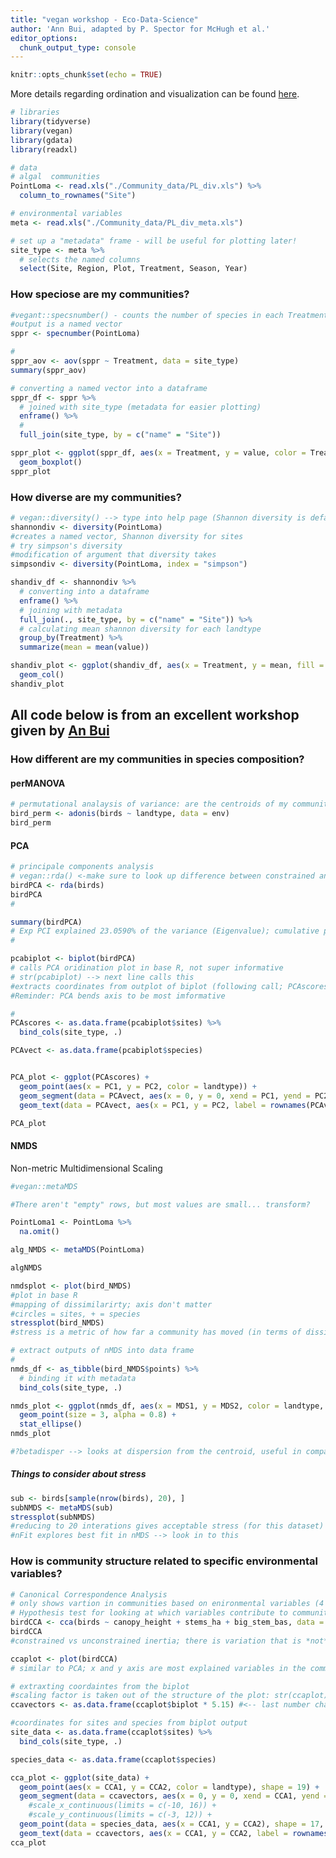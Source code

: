 ```yaml
---
title: "vegan workshop - Eco-Data-Science"
author: 'Ann Bui, adapted by P. Spector for McHugh et al.'
editor_options: 
  chunk_output_type: console
---
```


```r
knitr::opts_chunk$set(echo = TRUE)
```

More details regarding ordination and visualization can be found [here](http://rpubs.com/an-bui/553683).

```r
# libraries
library(tidyverse)
library(vegan)
library(gdata)
library(readxl)

# data
# algal  communities
PointLoma <- read.xls("./Community_data/PL_div.xls") %>% 
  column_to_rownames("Site")

# environmental variables
meta <- read.xls("./Community_data/PL_div_meta.xls")

# set up a "metadata" frame - will be useful for plotting later!
site_type <- meta %>% 
  # selects the named columns
  select(Site, Region, Plot, Treatment, Season, Year)
```

### How speciose are my communities?

```r
#vegant::specsnumber() - counts the number of species in each Treatment
#output is a named vector
sppr <- specnumber(PointLoma)

#
sppr_aov <- aov(sppr ~ Treatment, data = site_type)
summary(sppr_aov)
```

```r
# converting a named vector into a dataframe
sppr_df <- sppr %>% 
  # joined with site_type (metadata for easier plotting)
  enframe() %>% 
  # 
  full_join(site_type, by = c("name" = "Site"))

sppr_plot <- ggplot(sppr_df, aes(x = Treatment, y = value, color = Treatment)) +
  geom_boxplot()
sppr_plot
```

### How diverse are my communities?

```r
# vegan::diversity() --> type into help page (Shannon diversity is default, and most common)
shannondiv <- diversity(PointLoma)
#creates a named vector, Shannon diversity for sites 
# try simpson's diversity
#modification of argument that diversity takes
simpsondiv <- diversity(PointLoma, index = "simpson")
```

```r
shandiv_df <- shannondiv %>% 
  # converting into a dataframe
  enframe() %>% 
  # joining with metadata
  full_join(., site_type, by = c("name" = "Site")) %>% 
  # calculating mean shannon diversity for each landtype
  group_by(Treatment) %>% 
  summarize(mean = mean(value))

shandiv_plot <- ggplot(shandiv_df, aes(x = Treatment, y = mean, fill = Treatment)) +
  geom_col()
shandiv_plot
```

## All code below is from an excellent workshop given by [An Bui](http://rpubs.com/an-bui/553683)

### How different are my communities in species composition?

#### perMANOVA
```r
# permutational analaysis of variance: are the centroids of my communities different?
bird_perm <- adonis(birds ~ landtype, data = env)
bird_perm
```

#### PCA

```r
# principale components analysis
# vegan::rda() <-make sure to look up difference between constrained and unconstrained analysis
birdPCA <- rda(birds)
birdPCA
# 

summary(birdPCA)
# Exp PCI explained 23.0590% of the variance (Eigenvalue); cumulative proportion explained is additive (across rows from proportion explained; add Eigenvalues)
# 

pcabiplot <- biplot(birdPCA)
# calls PCA oridination plot in base R, not super informative
# str(pcabiplot) --> next line calls this
#extracts coordinates from outplot of biplot (following call; PCAscores)
#Reminder: PCA bends axis to be most imformative

# 
PCAscores <- as.data.frame(pcabiplot$sites) %>% 
  bind_cols(site_type, .)

PCAvect <- as.data.frame(pcabiplot$species)


PCA_plot <- ggplot(PCAscores) +
  geom_point(aes(x = PC1, y = PC2, color = landtype)) +
  geom_segment(data = PCAvect, aes(x = 0, y = 0, xend = PC1, yend = PC2), arrow = arrow(length = unit(0.2, "cm"))) +
  geom_text(data = PCAvect, aes(x = PC1, y = PC2, label = rownames(PCAvect)))

PCA_plot
```

#### NMDS

Non-metric Multidimensional Scaling

```r
#vegan::metaMDS

#There aren't "empty" rows, but most values are small... transform?

PointLoma1 <- PointLoma %>% 
  na.omit()

alg_NMDS <- metaMDS(PointLoma)

algNMDS

nmdsplot <- plot(bird_NMDS)
#plot in base R
#mapping of dissimilarirty; axis don't matter
#circles = sites, + = species
stressplot(bird_NMDS)
#stress is a metric of how far a community has moved (in terms of dissimilarity); spread of stress, each point is a community. 
```

```r
# extract outputs of nMDS into data frame
# 
nmds_df <- as_tibble(bird_NMDS$points) %>% 
  # binding it with metadata
  bind_cols(site_type, .)

nmds_plot <- ggplot(nmds_df, aes(x = MDS1, y = MDS2, color = landtype, shape = landtype)) +
  geom_point(size = 3, alpha = 0.8) +
  stat_ellipse()
nmds_plot

#?betadisper --> looks at dispersion from the centroid, useful in comparison to PERMANOVA 
```

##### Things to consider about stress

```r
sub <- birds[sample(nrow(birds), 20), ]
subNMDS <- metaMDS(sub)
stressplot(subNMDS)
#reducing to 20 interations gives acceptable stress (for this dataset)
#nFit explores best fit in nMDS --> look in to this
```

### How is community structure related to specific environmental variables?

```r
# Canonical Correspondence Analysis
# only shows vartion in communities based on enironmental variables (4 columns in env_var)
# Hypothesis test for looking at which variables contribute to community compostion; do *not* run all variables at once; different than exploring in nMDS
birdCCA <- cca(birds ~ canopy_height + stems_ha + big_stem_bas, data = env) #tests these three strucutural variables
birdCCA
#constrained vs unconstrained inertia; there is variation that is *not* explained by these three variables alone (canopy_height + stems_ha + big_stem_bas)

```

```r
ccaplot <- plot(birdCCA)
# similar to PCA; x and y axis are most explained variables in the community 

# extraxting coordaintes from the biplot
#scaling factor is taken out of the structure of the plot: str(ccaplot)
ccavectors <- as.data.frame(ccaplot$biplot * 5.15) #<-- last number changes based on what you see from str(ccaplot)

#coordinates for sites and species from biplot output
site_data <- as.data.frame(ccaplot$sites) %>% 
  bind_cols(site_type, .)

species_data <- as.data.frame(ccaplot$species)

cca_plot <- ggplot(site_data) +
  geom_point(aes(x = CCA1, y = CCA2, color = landtype), shape = 19) +
  geom_segment(data = ccavectors, aes(x = 0, y = 0, xend = CCA1, yend = CCA2), arrow = arrow(length = unit(0.2, "cm"))) +
    #scale_x_continuous(limits = c(-10, 16)) +
    #scale_y_continuous(limits = c(-3, 12)) +
  geom_point(data = species_data, aes(x = CCA1, y = CCA2), shape = 17, size = 2, color = "blue") +
  geom_text(data = ccavectors, aes(x = CCA1, y = CCA2, label = rownames(ccavectors)))
cca_plot
```
